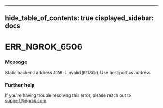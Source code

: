 

---
hide_table_of_contents: true
displayed_sidebar: docs
---


# ERR_NGROK_6506

### Message
Static backend address `ADDR` is invalid (`REASON`). Use host:port as address.

<ErrorDetails />



### Further help
If you're having trouble resolving this error, please reach out to [support@ngrok.com](mailto:support@ngrok.com?subject=Help%20with%20ERR_NGROK_6506)

